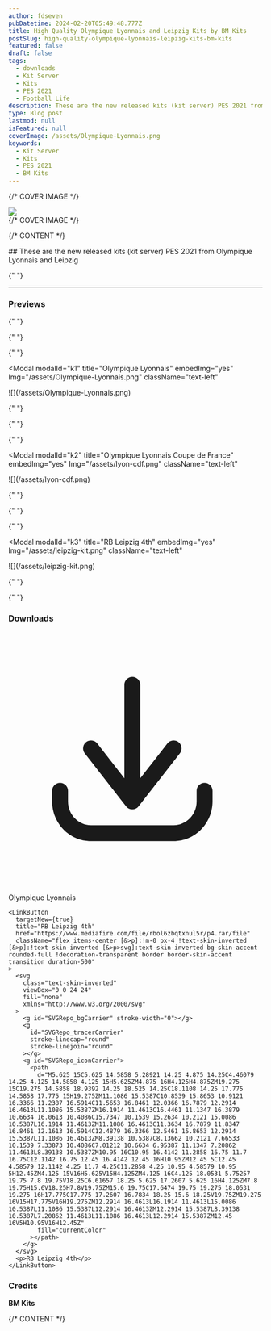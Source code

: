 ```yaml
---
author: fdseven
pubDatetime: 2024-02-20T05:49:48.777Z
title: High Quality Olympique Lyonnais and Leipzig Kits by BM Kits
postSlug: high-quality-olympique-lyonnais-leipzig-kits-bm-kits
featured: false
draft: false
tags:
  - downloads
  - Kit Server
  - Kits
  - PES 2021
  - Football Life
description: These are the new released kits (kit server) PES 2021 from Olympique Lyonnais and Leipzig
type: Blog post
lastmod: null
isFeatured: null
coverImage: /assets/Olympique-Lyonnais.png
keywords:
  - Kit Server
  - Kits
  - PES 2021
  - BM Kits
---
```



{/* COVER IMAGE */}

<div class="col-start-1 col-span-8 lg:col-start-2 lg:col-end-9 lg:row-span-2 mt-0 lg:-mt-40">
  <div className="relative lg:-mr-8">
    <img
      transition:persist
      src={frontmatter.coverImage}
      className="cover w-full aspect-video object-cover"
    />
  </div>
</div>
{/* COVER IMAGE */}

{/* CONTENT */}

<div class="col-span-8 md:col-start-2 md:col-span-6 lg:col-start-2 lg:col-span-4 [&>h2]:!mt-0">
  ## These are the new released kits (kit server) PES 2021 from Olympique Lyonnais and Leipzig

{" "}

<hr />

### Previews

{" "}

{" "}

{" "}

<Modal
  modalId="k1"
  title="Olympique Lyonnais"
  embedImg="yes"
  Img="/assets/Olympique-Lyonnais.png"
  className="text-left"
>
  <main slot="main" class="relative">
    ![](/assets/Olympique-Lyonnais.png)
  </main>
</Modal>

{" "}

{" "}

{" "}

<Modal
  modalId="k2"
  title="Olympique Lyonnais Coupe de France"
  embedImg="yes"
  Img="/assets/lyon-cdf.png"
  className="text-left"
>
  <main slot="main" class="relative">
    ![](/assets/lyon-cdf.png)
  </main>
</Modal>

{" "}

{" "}

{" "}

<Modal
  modalId="k3"
  title="RB Leipzig 4th"
  embedImg="yes"
  Img="/assets/leipzig-kit.png"
  className="text-left"
>
  <main slot="main" class="relative">
    ![](/assets/leipzig-kit.png)
  </main>
</Modal>

{" "}

{" "}

### Downloads

  <div className="flex flex-wrap gap-2">
    <LinkButton
      targetNew={true}
      title="Olympique Lyonnais"
      href="https://www.mediafire.com/file/ayx8tfy4pw78of8/Olympique_Lyonnais.rar/file"
      className="flex items-center [&>p]:!m-0 px-4 !text-skin-inverted [&>p]:!text-skin-inverted [&>p>svg]:text-skin-inverted bg-skin-accent rounded-full !decoration-transparent border border-skin-accent transition duration-500"
    >
      <svg
        class="text-skin-inverted"
        viewBox="0 0 24 24"
        fill="none"
        xmlns="http://www.w3.org/2000/svg"
      >
        <g id="SVGRepo_bgCarrier" stroke-width="0"></g>
        <g
          id="SVGRepo_tracerCarrier"
          stroke-linecap="round"
          stroke-linejoin="round"
        ></g>
        <g id="SVGRepo_iconCarrier">
          <path
            d="M5.625 15C5.625 14.5858 5.28921 14.25 4.875 14.25C4.46079 14.25 4.125 14.5858 4.125 15H5.625ZM4.875 16H4.125H4.875ZM19.275 15C19.275 14.5858 18.9392 14.25 18.525 14.25C18.1108 14.25 17.775 14.5858 17.775 15H19.275ZM11.1086 15.5387C10.8539 15.8653 10.9121 16.3366 11.2387 16.5914C11.5653 16.8461 12.0366 16.7879 12.2914 16.4613L11.1086 15.5387ZM16.1914 11.4613C16.4461 11.1347 16.3879 10.6634 16.0613 10.4086C15.7347 10.1539 15.2634 10.2121 15.0086 10.5387L16.1914 11.4613ZM11.1086 16.4613C11.3634 16.7879 11.8347 16.8461 12.1613 16.5914C12.4879 16.3366 12.5461 15.8653 12.2914 15.5387L11.1086 16.4613ZM8.39138 10.5387C8.13662 10.2121 7.66533 10.1539 7.33873 10.4086C7.01212 10.6634 6.95387 11.1347 7.20862 11.4613L8.39138 10.5387ZM10.95 16C10.95 16.4142 11.2858 16.75 11.7 16.75C12.1142 16.75 12.45 16.4142 12.45 16H10.95ZM12.45 5C12.45 4.58579 12.1142 4.25 11.7 4.25C11.2858 4.25 10.95 4.58579 10.95 5H12.45ZM4.125 15V16H5.625V15H4.125ZM4.125 16C4.125 18.0531 5.75257 19.75 7.8 19.75V18.25C6.61657 18.25 5.625 17.2607 5.625 16H4.125ZM7.8 19.75H15.6V18.25H7.8V19.75ZM15.6 19.75C17.6474 19.75 19.275 18.0531 19.275 16H17.775C17.775 17.2607 16.7834 18.25 15.6 18.25V19.75ZM19.275 16V15H17.775V16H19.275ZM12.2914 16.4613L16.1914 11.4613L15.0086 10.5387L11.1086 15.5387L12.2914 16.4613ZM12.2914 15.5387L8.39138 10.5387L7.20862 11.4613L11.1086 16.4613L12.2914 15.5387ZM12.45 16V5H10.95V16H12.45Z"
            fill="currentColor"
          ></path>
        </g>
      </svg>
      <p>Olympique Lyonnais</p>
    </LinkButton>

    <LinkButton
      targetNew={true}
      title="RB Leipzig 4th"
      href="https://www.mediafire.com/file/rbol6zbqtxnul5r/p4.rar/file"
      className="flex items-center [&>p]:!m-0 px-4 !text-skin-inverted [&>p]:!text-skin-inverted [&>p>svg]:text-skin-inverted bg-skin-accent rounded-full !decoration-transparent border border-skin-accent transition duration-500"
    >
      <svg
        class="text-skin-inverted"
        viewBox="0 0 24 24"
        fill="none"
        xmlns="http://www.w3.org/2000/svg"
      >
        <g id="SVGRepo_bgCarrier" stroke-width="0"></g>
        <g
          id="SVGRepo_tracerCarrier"
          stroke-linecap="round"
          stroke-linejoin="round"
        ></g>
        <g id="SVGRepo_iconCarrier">
          <path
            d="M5.625 15C5.625 14.5858 5.28921 14.25 4.875 14.25C4.46079 14.25 4.125 14.5858 4.125 15H5.625ZM4.875 16H4.125H4.875ZM19.275 15C19.275 14.5858 18.9392 14.25 18.525 14.25C18.1108 14.25 17.775 14.5858 17.775 15H19.275ZM11.1086 15.5387C10.8539 15.8653 10.9121 16.3366 11.2387 16.5914C11.5653 16.8461 12.0366 16.7879 12.2914 16.4613L11.1086 15.5387ZM16.1914 11.4613C16.4461 11.1347 16.3879 10.6634 16.0613 10.4086C15.7347 10.1539 15.2634 10.2121 15.0086 10.5387L16.1914 11.4613ZM11.1086 16.4613C11.3634 16.7879 11.8347 16.8461 12.1613 16.5914C12.4879 16.3366 12.5461 15.8653 12.2914 15.5387L11.1086 16.4613ZM8.39138 10.5387C8.13662 10.2121 7.66533 10.1539 7.33873 10.4086C7.01212 10.6634 6.95387 11.1347 7.20862 11.4613L8.39138 10.5387ZM10.95 16C10.95 16.4142 11.2858 16.75 11.7 16.75C12.1142 16.75 12.45 16.4142 12.45 16H10.95ZM12.45 5C12.45 4.58579 12.1142 4.25 11.7 4.25C11.2858 4.25 10.95 4.58579 10.95 5H12.45ZM4.125 15V16H5.625V15H4.125ZM4.125 16C4.125 18.0531 5.75257 19.75 7.8 19.75V18.25C6.61657 18.25 5.625 17.2607 5.625 16H4.125ZM7.8 19.75H15.6V18.25H7.8V19.75ZM15.6 19.75C17.6474 19.75 19.275 18.0531 19.275 16H17.775C17.775 17.2607 16.7834 18.25 15.6 18.25V19.75ZM19.275 16V15H17.775V16H19.275ZM12.2914 16.4613L16.1914 11.4613L15.0086 10.5387L11.1086 15.5387L12.2914 16.4613ZM12.2914 15.5387L8.39138 10.5387L7.20862 11.4613L11.1086 16.4613L12.2914 15.5387ZM12.45 16V5H10.95V16H12.45Z"
            fill="currentColor"
          ></path>
        </g>
      </svg>
      <p>RB Leipzig 4th</p>
    </LinkButton>

  </div>

### Credits

**BM Kits**

</div>
{/* CONTENT */}
